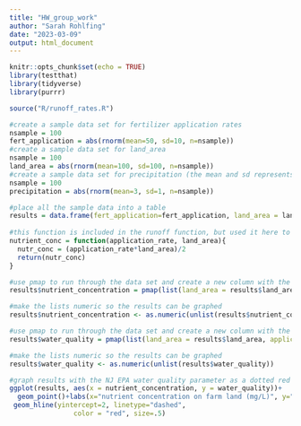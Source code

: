 ```yaml
---
title: "HW_group_work"
author: "Sarah Rohlfing"
date: "2023-03-09"
output: html_document
---
```


```r
knitr::opts_chunk$set(echo = TRUE)
library(testthat)
library(tidyverse)
library(purrr)

source("R/runoff_rates.R")
```

```r
#create a sample data set for fertilizer application rates
nsample = 100
fert_application = abs(rnorm(mean=50, sd=10, n=nsample))
#create a sample data set for land_area
nsample = 100
land_area = abs(rnorm(mean=100, sd=100, n=nsample))
#create a sample data set for precipitation (the mean and sd represents the average monthly rainfall in NJ)
nsample = 100
precipitation = abs(rnorm(mean=3, sd=1, n=nsample))

#place all the sample data into a table
results = data.frame(fert_application=fert_application, land_area = land_area, precipitation = precipitation, water_quality=NA)
  
#this function is included in the runoff function, but used it here to combine two input columns so nutrient concentration becomes its own column and can be used to graph the water quality results
nutrient_conc = function(application_rate, land_area){
  nutr_conc = (application_rate*land_area)/2
  return(nutr_conc)
}

#use pmap to run through the data set and create a new column with the nutrient_conc function output 
results$nutrient_concentration = pmap(list(land_area = results$land_area, application_rate = results$fert_application), nutrient_conc)

#make the lists numeric so the results can be graphed
results$nutrient_concentration <- as.numeric(unlist(results$nutrient_concentration))

#use pmap to run through the data set and create a new column with the runoff_rates function output
results$water_quality = pmap(list(land_area = results$land_area, application_rate = results$fert_application, precipitation = results$precipitation), runoff_rates)

#make the lists numeric so the results can be graphed
results$water_quality <- as.numeric(unlist(results$water_quality))

#graph results with the NJ EPA water quality parameter as a dotted red line
ggplot(results, aes(x = nutrient_concentration, y = water_quality))+
  geom_point()+labs(x="nutrient concentration on farm land (mg/L)", y="runoff water quality", title = "Runoff water quality based on monthly sample rain events in NJ")+
 geom_hline(yintercept=2, linetype="dashed", 
                color = "red", size=.5)

```

